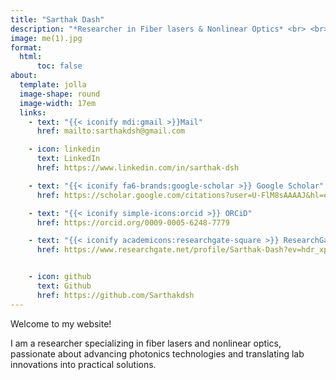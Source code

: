 ```yaml
---
title: "Sarthak Dash"
description: "*Researcher in Fiber lasers & Nonlinear Optics* <br> <br> {{< iconify typcn:location >}}Indian Institute of Science, Bangalore"
image: me(1).jpg
format:
  html:
      toc: false
about:
  template: jolla
  image-shape: round
  image-width: 17em
  links:
    - text: "{{< iconify mdi:gmail >}}Mail"
      href: mailto:sarthakdsh@gmail.com 

    - icon: linkedin
      text: LinkedIn
      href: https://www.linkedin.com/in/sarthak-dsh

    - text: "{{< iconify fa6-brands:google-scholar >}} Google Scholar"
      href: https://scholar.google.com/citations?user=U-FlM8sAAAAJ&hl=en

    - text: "{{< iconify simple-icons:orcid >}} ORCiD"
      href: https://orcid.org/0009-0005-6248-7779

    - text: "{{< iconify academicons:researchgate-square >}} ResearchGate"
      href: https://www.researchgate.net/profile/Sarthak-Dash?ev=hdr_xprf


    - icon: github
      text: Github
      href: https://github.com/Sarthakdsh
---
```


:::{.hero}
Welcome to my website!
:::

I am a researcher specializing in fiber lasers and nonlinear optics, passionate about advancing photonics technologies and translating lab innovations into practical solutions.